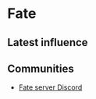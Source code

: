 # Fate

## Latest influence


<AeternumMap name="Fate" />

## Communities

* [Fate server Discord](https://discord.gg/tth6FuN26X)
